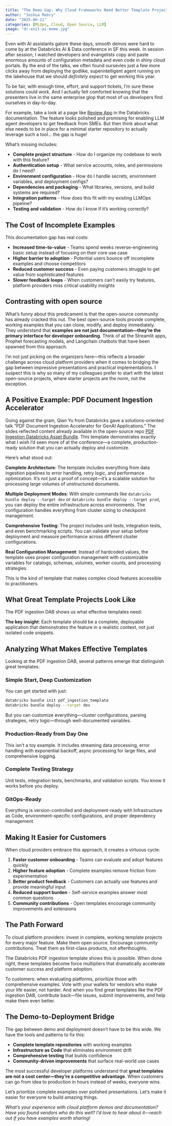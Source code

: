 ```yaml
---
title: "The Demo Gap: Why Cloud Frameworks Need Better Template Projects"
author: "Joshua Mabry"
date: "2025-06-11"
categories: [MLOps, Cloud, Open Source, LLM]
image: "dr-evil-ai-meme.jpg"
---
```


Even with AI assistants galore these days, smooth demos were hard to come by at the Databricks AI & Data conference in SF this week. In session after session, I watched developers and evangelists copy and paste enormous amounts of configuration metadata and even code in shiny cloud portals. By the end of the talks, we often found oursevles just a few more clicks away from deploying the godlike, superintelligent agent running on the lakehouse that we should *definitely expect* to get working this year.

To be fair, with enough time, effort, and support tickets, I'm sure these solutions could work. And I actually felt comforted knowing that the presenters live in the same enterprise glop that most of us developers find ourselves in day-to-day. 

For example, take a look at a page like [Review App](https://learn.microsoft.com/en-us/azure/databricks/mlflow3/genai/human-feedback/concepts/review-app) in the Databricks documentation. The feature looks polished and promising for enabling LLM agent developers to get feedback from SMEs. But then think about what else needs to be in place for a minimal starter repository to actually leverage such a tool... the gap is huge!

What's missing includes:

- **Complete project structure** - How do I organize my codebase to work with this feature?
- **Authentication setup** - What service accounts, roles, and permissions do I need?
- **Environment configuration** - How do I handle secrets, environment variables, and deployment configs?
- **Dependencies and packaging** - What libraries, versions, and build systems are required?
- **Integration patterns** - How does this fit with my existing LLMOps pipeline?
- **Testing and validation** - How do I know if it's working correctly?

## The Cost of Incomplete Examples

This documentation gap has real costs:

- **Increased time-to-value** - Teams spend weeks reverse-engineering basic setup instead of focusing on their core use case
- **Higher barrier to adoption** - Potential users bounce off incomplete examples and choose competitors
- **Reduced customer success** - Even paying customers struggle to get value from sophisticated features
- **Slower feedback loops** - When customers can't easily try features, platform providers miss critical usability insights


## Contrasting with open source

What's funny about this predicament is that the open-source community has already cracked this nut. The best open-source tools provide complete, working examples that you can clone, modify, and deploy immediately. They understand that **examples are not just documentation—they're the primary interface for developer onboarding**. Think of all the Streamlit apps, Prophet forecasting models, and Langchain chatbots that have been spawned from this approach.

I'm not just picking on the organizers here—this reflects a broader challenge across cloud platform providers when it comes to bridging the gap between impressive presentations and practical implementations. I suspect this is why so many of my colleagues prefer to start with the latest open-source projects, where starter projects are the norm, not the exception.  

## A Positive Example: PDF Document Ingestion Accelerator

Going against the grain, Qian Yu from Databricks gave a solutions-oriented talk "PDF Document Ingestion Accelerator for GenAI Applications." The slides reflected content already available in the open-source repo [PDF Ingestion Databricks Asset Bundle](https://github.com/qian-yu-db/pdf_ingestion_DAB). This template demonstrates exactly what I wish I'd seen more of at the conference—a complete, production-ready solution that you can actually deploy and customize.

Here's what stood out:

**Complete Architecture**: The template includes everything from data ingestion pipelines to error handling, retry logic, and performance optimization. It's not just a proof of concept—it's a scalable solution for processing large volumes of unstructured documents.

**Multiple Deployment Modes**: With simple commands like `databricks bundle deploy --target dev` or `databricks bundle deploy --target prod`, you can deploy the entire infrastructure across environments. The configuration handles everything from cluster sizing to checkpoint management.

**Comprehensive Testing**: The project includes unit tests, integration tests, and even benchmarking scripts. You can validate your setup before deployment and measure performance across different cluster configurations.

**Real Configuration Management**: Instead of hardcoded values, the template uses proper configuration management with customizable variables for catalogs, schemas, volumes, worker counts, and processing strategies.

This is the kind of template that makes complex cloud features accessible to practitioners.

## What Great Template Projects Look Like

The PDF ingestion DAB shows us what effective templates need:

**The key insight**: Each template should be a complete, deployable application that demonstrates the feature in a realistic context, not just isolated code snippets.

## Analyzing What Makes Effective Templates

Looking at the PDF ingestion DAB, several patterns emerge that distinguish great templates:

### **Simple Start, Deep Customization**
You can get started with just:
```bash
databricks bundle init pdf_ingestion_template
databricks bundle deploy --target dev
```

But you can customize everything—cluster configurations, parsing strategies, retry logic—through well-documented variables.

### **Production-Ready from Day One**
This isn't a toy example. It includes streaming data processing, error handling with exponential backoff, async processing for large files, and comprehensive logging.

### **Complete Testing Strategy**
Unit tests, integration tests, benchmarks, and validation scripts. You know it works before you deploy.

### **GitOps-Ready**
Everything is version-controlled and deployment-ready with Infrastructure as Code, environment-specific configurations, and proper dependency management.

## Making It Easier for Customers

When cloud providers embrace this approach, it creates a virtuous cycle:

1. **Faster customer onboarding** - Teams can evaluate and adopt features quickly
2. **Higher feature adoption** - Complete examples remove friction from experimentation  
3. **Better product feedback** - Customers can actually use features and provide meaningful input
4. **Reduced support burden** - Self-service examples answer most common questions
5. **Community contributions** - Open templates encourage community improvements and extensions

## The Path Forward

To cloud platform providers: invest in complete, working template projects for every major feature. Make them open source. Encourage community contributions. Treat them as first-class products, not afterthoughts.

The Databricks PDF ingestion template shows this is possible. When done right, these templates become force multipliers that dramatically accelerate customer success and platform adoption.

To customers: when evaluating platforms, prioritize those with comprehensive examples. Vote with your wallets for vendors who make your life easier, not harder. And when you find great templates like the PDF ingestion DAB, contribute back—file issues, submit improvements, and help make them even better.

## The Demo-to-Deployment Bridge

The gap between demo and deployment doesn't have to be this wide. We have the tools and patterns to fix this:

- **Complete template repositories** with working examples
- **Infrastructure as Code** that eliminates environment drift
- **Comprehensive testing** that builds confidence
- **Community-driven improvements** that surface real-world use cases

The most successful developer platforms understand that **great templates are not a cost center—they're a competitive advantage**. When customers can go from idea to production in hours instead of weeks, everyone wins.

Let's prioritize complete examples over polished presentations. Let's make it easier for everyone to build amazing things.

*What's your experience with cloud platform demos and documentation? Have you found vendors who do this well? I'd love to hear about it—reach out if you have examples worth sharing!*